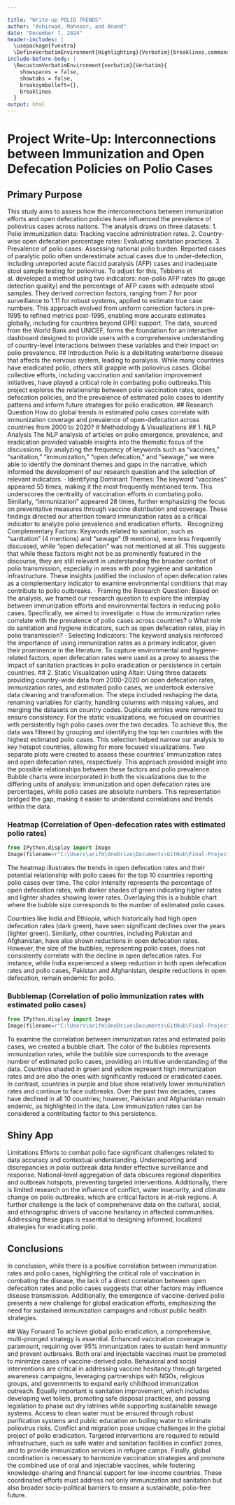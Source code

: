 ```yaml
---

title: "Write-up POLIO TRENDS"
author: "Ashirwad, Mahnoor, and Anand"
date: "December 7, 2024"
header-includes: |
  \usepackage{fvextra}
  \DefineVerbatimEnvironment{Highlighting}{Verbatim}{breaklines,commandchars=\\\{\}}
include-before-body: |
  \RecustomVerbatimEnvironment{verbatim}{Verbatim}{
    showspaces = false,
    showtabs = false,
    breaksymbolleft={},
    breaklines
  }
output: html
---
```



# Project Write-Up: Interconnections between Immunization and Open Defecation Policies on Polio Cases
## Primary Purpose
This study aims to assess how the interconnections between immunization efforts and open defecation policies have influenced the prevalence of poliovirus cases across nations. The analysis draws on three datasets:
1.  	Polio immunization data: Tracking vaccine administration rates.
2.  	Country-wise open defecation percentage rates: Evaluating sanitation practices.
3.  	Prevalence of polio cases: Assessing national polio burden.
Reported cases of paralytic polio often underestimate actual cases due to under-detection, including unreported acute flaccid paralysis (AFP) cases and inadequate stool sample testing for poliovirus. To adjust for this, Tebbens et al. developed a method using two indicators: non-polio AFP rates (to gauge detection quality) and the percentage of AFP cases with adequate stool samples. They derived correction factors, ranging from 7 for poor surveillance to 1.11 for robust systems, applied to estimate true case numbers. This approach evolved from uniform correction factors in pre-1995 to refined metrics post-1995, enabling more accurate estimates globally, including for countries beyond GPEI support.
The data, sourced from the World Bank and UNICEF, forms the foundation for an interactive dashboard designed to provide users with a comprehensive understanding of country-level interactions between these variables and their impact on polio prevalence.
## Introduction
Polio is a debilitating waterborne disease that affects the nervous system, leading to paralysis. While many countries have eradicated polio, others still grapple with poliovirus cases. Global collective efforts, including vaccination and sanitation improvement initiatives, have played a critical role in combating polio outbreaks.This project explores the relationship between polio vaccination rates, open defecation policies, and the prevalence of estimated polio cases to identify patterns and inform future strategies for polio eradication.
## Research Question
How do global trends in estimated polio cases correlate with immunization coverage and prevalence of open-defecation across countries from 2000 to 2020?
# Methodology & Visualizations
## 1.     NLP Analysis
The NLP analysis of articles on polio emergence, prevalence, and eradication provided valuable insights into the thematic focus of the discussions. By analyzing the frequency of keywords such as "vaccines," "sanitation," "immunization," "open defecation," and "sewage," we were able to identify the dominant themes and gaps in the narrative, which informed the development of our research question and the selection of relevant indicators.
·       Identifying Dominant Themes:
 The keyword "vaccines" appeared 55 times, making it the most frequently mentioned term. This underscores the centrality of vaccination efforts in combating polio. Similarly, "immunization" appeared 28 times, further emphasizing the focus on preventative measures through vaccine distribution and coverage. These findings directed our attention toward immunization rates as a critical indicator to analyze polio prevalence and eradication efforts.
·       Recognizing Complementary Factors:
 Keywords related to sanitation, such as "sanitation" (4 mentions) and "sewage" (9 mentions), were less frequently discussed, while "open defecation" was not mentioned at all. This suggests that while these factors might not be as prominently featured in the discourse, they are still relevant in understanding the broader context of polio transmission, especially in areas with poor hygiene and sanitation infrastructure. These insights justified the inclusion of open defecation rates as a complementary indicator to examine environmental conditions that may contribute to polio outbreaks.
·       Framing the Research Question:
 Based on the analysis, we framed our research question to explore the interplay between immunization efforts and environmental factors in reducing polio cases. Specifically, we aimed to investigate:
o   How do immunization rates correlate with the prevalence of polio cases across countries?
o   What role do sanitation and hygiene indicators, such as open defecation rates, play in polio transmission?
·       Selecting Indicators:
 The keyword analysis reinforced the importance of using immunization rates as a primary indicator, given their prominence in the literature. To capture environmental and hygiene-related factors, open defecation rates were used as a proxy to assess the impact of sanitation practices in polio eradication or persistence in certain countries.
## 2.     Static Visualization using Altair:
Using three datasets providing country-wide data from 2000–2020 on open defecation rates, immunization rates, and estimated polio cases, we undertook extensive data cleaning and transformation. The steps included reshaping the data, renaming variables for clarity, handling columns with missing values, and merging the datasets on country codes. Duplicate entries were removed to ensure consistency.
For the static visualizations, we focused on countries with persistently high polio cases over the two decades. To achieve this, the data was filtered by grouping and identifying the top ten countries with the highest estimated polio cases. This selection helped narrow our analysis to key hotspot countries, allowing for more focused visualizations. Two separate plots were created to assess these countries' immunization rates and open defecation rates, respectively. This approach provided insight into the possible relationships between these factors and polio prevalence.
Bubble charts were incorporated in both the visualizations due to the differing units of analysis: immunization and open defecation rates are percentages, while polio cases are absolute numbers. This representation bridged the gap, making it easier to understand correlations and trends within the data.


### Heatmap (Correlation of Open-defecation rates with estimated polio rates)

```python
from IPython.display import Image
Image(filename=r"C:\Users\arifm\OneDrive\Documents\GitHub\Final-Project-Polio\heatmap.png")
```

The heatmap illustrates the trends in open defecation rates and their potential relationship with polio cases for the top 10 countries reporting polio cases over time. The color intensity represents the percentage of open defecation rates, with darker shades of green indicating higher rates and lighter shades showing lower rates. Overlaying this is a bubble chart where the bubble size corresponds to the number of estimated polio cases.

Countries like India and Ethiopia, which historically had high open defecation rates (dark green), have seen significant declines over the years (lighter green). Similarly, other countries, including Pakistan and Afghanistan, have also shown reductions in open defecation rates. However, the size of the bubbles, representing polio cases, does not consistently correlate with the decline in open defecation rates. For instance, while India experienced a steep reduction in both open defecation rates and polio cases, Pakistan and Afghanistan, despite reductions in open defecation, remain endemic for polio.


### Bubblemap (Correlation of polio immunization rates with estimated polio cases)

```python
from IPython.display import Image
Image(filename=r"C:\Users\arifm\OneDrive\Documents\GitHub\Final-Project-Polio\bubble_map.png")
```

To examine the correlation between immunization rates and estimated polio cases, we created a bubble chart. The color of the bubbles represents immunization rates, while the bubble size corresponds to the average number of estimated polio cases, providing an intuitive understanding of the data. Countries shaded in green and yellow represent high immunization rates and are also the ones with significantly reduced or eradicated cases. In contrast, countries in purple and blue show relatively lower immunization rates and continue to face outbreaks. Over the past two decades, cases have declined in all 10 countries; however, Pakistan and Afghanistan remain endemic, as highlighted in the data. Low immunization rates can be considered a contributing factor to this persistence.

## Shiny App

Limitations
Efforts to combat polio face significant challenges related to data accuracy and contextual understanding. Underreporting and discrepancies in polio outbreak data hinder effective surveillance and response. National-level aggregation of data obscures regional disparities and outbreak hotspots, preventing targeted interventions. Additionally, there is limited research on the influence of conflict, water insecurity, and climate change on polio outbreaks, which are critical factors in at-risk regions. A further challenge is the lack of comprehensive data on the cultural, social, and ethnographic drivers of vaccine hesitancy in affected communities. Addressing these gaps is essential to designing informed, localized strategies for eradicating polio.


## Conclusions 

In conclusion, while there is a positive correlation between immunization rates and polio cases, highlighting the critical role of vaccination in combating the disease, the lack of a direct correlation between open defecation rates and polio cases suggests that other factors may influence disease transmission. Additionally, the emergence of vaccine-derived polio presents a new challenge for global eradication efforts, emphasizing the need for sustained immunization campaigns and robust public health strategies.
 
 ## Way Forward
To achieve global polio eradication, a comprehensive, multi-pronged strategy is essential. Enhanced vaccination coverage is paramount, requiring over 95% immunization rates to sustain herd immunity and prevent outbreaks. Both oral and injectable vaccines must be promoted to minimize cases of vaccine-derived polio. Behavioral and social interventions are critical in addressing vaccine hesitancy through targeted awareness campaigns, leveraging partnerships with NGOs, religious groups, and governments to expand early childhood immunization outreach. Equally important is sanitation improvement, which includes developing wet toilets, promoting safe disposal practices, and passing legislation to phase out dry latrines while supporting sustainable sewage systems. Access to clean water must be ensured through robust purification systems and public education on boiling water to eliminate poliovirus risks.
Conflict and migration pose unique challenges in the global project of polio eradication. Targeted interventions are required to rebuild infrastructure, such as safe water and sanitation facilities in conflict zones, and to provide immunization services in refugee camps. Finally, global coordination is necessary to harmonize vaccination strategies and promote the combined use of oral and injectable vaccines, while fostering knowledge-sharing and financial support for low-income countries. These coordinated efforts must address not only immunization and sanitation but also broader socio-political barriers to ensure a sustainable, polio-free future.



